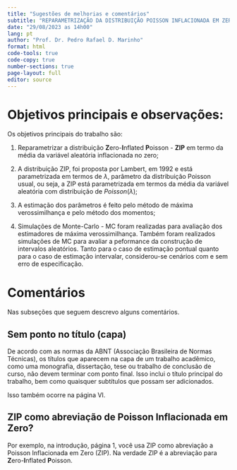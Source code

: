 ```yaml
---
title: "Sugestões de melhorias e comentários"
subtitle: "REPARAMETRIZAÇÃO DA DISTRIBUIÇÃO POISSON INFLACIONADA EM ZERO: ESTIMAÇÃO E APLICAÇÃO"
date: "29/08/2023 as 14h00"
lang: pt
author: "Prof. Dr. Pedro Rafael D. Marinho"
format: html
code-tools: true
code-copy: true
number-sections: true
page-layout: full
editor: source
---
```


# Objetivos principais e observações:

Os objetivos principais do trabalho são:

1. Reparametrizar a distribuição **Z**ero-**I**nflated **P**oisson - **ZIP** em termo da média da variável aleatória inflacionada no zero;

2. A distribuição ZIP, foi proposta por Lambert, em 1992 e está parametrizada em termos de $\lambda$, parâmetro da distribuição Poisson usual, ou seja, a ZIP está parametrizada em termos da média da variável aleatória com distribuição de $Poisson(\lambda)$;

3. A estimação dos parâmetros é feito pelo método de máxima verossimilhança e pelo método dos momentos;

4. Simulações de Monte-Carlo - MC foram realizadas para avaliação dos estimadores de máxima verossimilhança. Também foram realizados simulações de MC para avaliar a peformance da construção de intervalos aleatórios. Tanto para o caso de estimação pontual quanto para o caso de estimação intervalar, considerou-se cenários com e sem erro de especificação.

# Comentários

Nas subseções que seguem descrevo alguns comentários.

## Sem ponto no título (capa)

De acordo com as normas da ABNT (Associação Brasileira de Normas Técnicas), os títulos que aparecem na capa de um trabalho acadêmico, como uma monografia, dissertação, tese ou trabalho de conclusão de curso, não devem terminar com ponto final. Isso inclui o título principal do trabalho, bem como quaisquer subtítulos que possam ser adicionados.

Isso também ocorre na página VI.

## ZIP como abreviação de Poisson Inflacionada em Zero?

Por exemplo, na introdução, página 1, você usa ZIP como abreviação a Poisson Inflacionada em Zero (ZIP). Na verdade ZIP é a abreviação para **Z**ero-**I**nflated **P**oisson.
